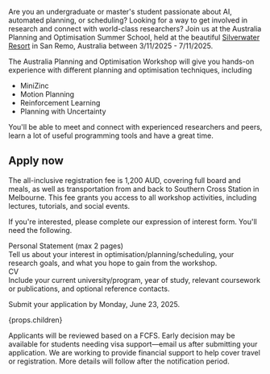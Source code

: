 Are you an undergraduate or master's student passionate about AI, automated planning, or scheduling? Looking for a way to get involved in research and connect with world-class researchers?
Join us at the Australia Planning and Optimisation Summer School, held at the beautiful [Silverwater Resort](https://www.silverwaterresort.com.au/) in San Remo, Australia between 3/11/2025 - 7/11/2025.

The Australia Planning and Optimisation Workshop will give you hands-on experience with different planning and optimisation techniques, including

- MiniZinc
- Motion Planning
- Reinforcement Learning
- Planning with Uncertainty

You'll be able to meet and connect with experienced researchers and peers, learn a lot of useful programming tools and have a great time.

<div class="mt-24" />

## Apply now

The all-inclusive registration fee is 1,200 AUD, covering full board and meals, as well as transportation from and back to Southern Cross Station in Melbourne. This fee grants you access to all workshop activities, including lectures, tutorials, and social events.

If you're interested, please complete our expression of interest form. You'll need the following.

<div className="text-skin-base">Personal Statement (max 2 pages)</div>

<div className="not-prose mb-6 text-sm text-skin-base/70">
  Tell us about your interest in optimisation/planning/scheduling, your research
  goals, and what you hope to gain from the workshop.
</div>

<div className="text-skin-base">CV</div>

<div className="not-prose mb-6 text-sm text-skin-base/70">
  Include your current university/program, year of study, relevant coursework or
  publications, and optional reference contacts.
</div>

Submit your application by Monday, June 23, 2025.

{props.children}

<div className="not-prose text-xs text-skin-base/70">
  Applicants will be reviewed based on a FCFS. Early decision may be available
  for students needing visa support—email us after submitting your application.
  We are working to provide financial support to help cover travel or
  registration. More details will follow after the notification period.
</div>
